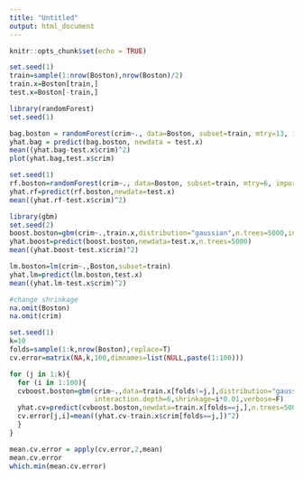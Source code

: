 ```yaml
---
title: "Untitled"
output: html_document
---
```


```r
knitr::opts_chunk$set(echo = TRUE)
```

```r

set.seed(1)
train=sample(1:nrow(Boston),nrow(Boston)/2)
train.x=Boston[train,]
test.x=Boston[-train,]
```


```r
library(randomForest)
set.seed(1)

bag.boston = randomForest(crim~., data=Boston, subset=train, mtry=13, importance=TRUE)
yhat.bag = predict(bag.boston, newdata = test.x)
mean((yhat.bag-test.x$crim)^2)
plot(yhat.bag,test.x$crim)
```


```r
set.seed(1)
rf.boston=randomForest(crim~., data=Boston, subset=train, mtry=6, importance=TRUE)
yhat.rf=predict(rf.boston,newdata=test.x)
mean((yhat.rf-test.x$crim)^2)


```


```r
library(gbm)
set.seed(2)
boost.boston=gbm(crim~.,train.x,distribution="gaussian",n.trees=5000,interaction.depth=4,shrinkage=0.2,verbose=F)
yhat.boost=predict(boost.boston,newdata=test.x,n.trees=5000)
mean((yhat.boost-test.x$crim)^2)
```


```r
lm.boston=lm(crim~.,Boston,subset=train)
yhat.lm=predict(lm.boston,test.x)
mean((yhat.lm-test.x$crim)^2)
```


```r
#change shrinkage
na.omit(Boston)
na.omit(crim)

set.seed(1)
k=10
folds=sample(1:k,nrow(Boston),replace=T)
cv.error=matrix(NA,k,100,dimnames=list(NULL,paste(1:100)))


```


```r
for (j in 1:k){
  for (i in 1:100){
  cvboost.boston=gbm(crim~.,data=train.x[folds!=j,],distribution="gaussian",n.trees=500,
                     interaction.depth=6,shrinkage=i*0.01,verbose=F)
  yhat.cv=predict(cvboost.boston,newdata=train.x[folds==j,],n.trees=500)
  cv.error[j,i]=mean((yhat.cv-train.x$crim[folds==j,])^2)
  }
}
```


```r
mean.cv.error = apply(cv.error,2,mean)
mean.cv.error
which.min(mean.cv.error)

```

